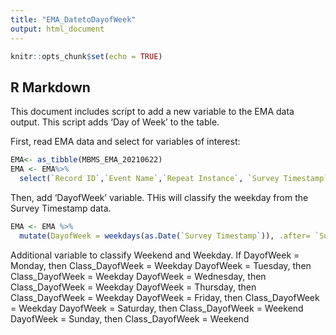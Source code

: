 ```yaml
---
title: "EMA_DatetoDayofWeek"
output: html_document
---
```


```r
knitr::opts_chunk$set(echo = TRUE)
```

## R Markdown

This document includes script to add a new variable to the EMA data output. This script adds 'Day of Week' to the table. 

First, read EMA data and select for variables of interest:
```r
EMA<- as_tibble(MBMS_EMA_20210622)
EMA <- EMA%>%
  select(`Record ID`,`Event Name`,`Repeat Instance`, `Survey Timestamp`, Distressed, Excited, Upset, Scared, Enthusiastic, Alert, Inspired, Nervous, Determined, Afraid)
```

Then, add 'DayofWeek' variable. THis will classify the weekday from the Survey Timestamp data.
```r
EMA <- EMA %>%
  mutate(DayofWeek = weekdays(as.Date(`Survey Timestamp`)), .after= `Survey Timestamp`)

```

Additional variable to classify Weekend and Weekday.
If    DayofWeek = Monday, then Class_DayofWeek = Weekday
      DayofWeek = Tuesday, then Class_DayofWeek = Weekday
      DayofWeek = Wednesday, then Class_DayofWeek = Weekday
      DayofWeek = Thursday, then Class_DayofWeek = Weekday
      DayofWeek = Friday, then Class_DayofWeek = Weekday
      DayofWeek = Saturday, then Class_DayofWeek = Weekend
      DayofWeek = Sunday, then Class_DayofWeek = Weekend
      
  


